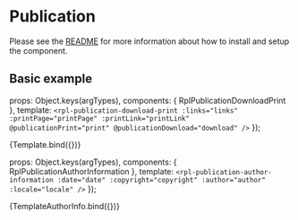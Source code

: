 
<Meta title="Organisms/Publication" />

# Publication
Please see the [README](https://github.com/dpc-sdp/ripple/blob/master/packages/components/Organisms/Publication/README.md) for more information about how to install and setup the component.

## Basic example

  props: Object.keys(argTypes),
  components: { RplPublicationDownloadPrint },
  template: `<rpl-publication-download-print :links="links" :printPage="printPage" :printLink="printLink" @publicationPrint="print" @publicationDownload="download" />`
});

<Canvas>
  <Story
    name="Publication download print"
    args={{
      links: [
        {
          name: 'Short title of a document',
          url: '#',
          extension: 'pdf',
          filesize: '1.2 mb'
        }, {
          name: 'External document link',
          url: 'https://www.google.com',
          extension: 'pdf',
          filesize: '1.2 mb'
        }
      ],
      printPage: false,
      printLink: {
        href: '/printall',
        text: 'Print full document'
      }
    }}
  >
    {Template.bind({})}
  </Story>
</Canvas>

<ArgsTable of={RplPublicationDownloadPrint} />

  props: Object.keys(argTypes),
  components: { RplPublicationAuthorInformation },
  template: `<rpl-publication-author-information
    :date="date"
    :copyright="copyright"
    :author="author"
    :locale="locale"
  />`
});

<Canvas>
  <Story
    name="Publication author information"
    args={{
      author: ['Department of Premier and Cabinet'],
      date: '2018-03-23T09:00:00.000+10:00',
      copyright: 'This is licensed under a Creative Commons Attribution 4.0 International licence. Sed ut perspiciatis unde omnis iste natus error sit voluptatem accusantium doloremque laudantium, totam rem aperiam, eaque ipsa quae ab illo inventore veritatis et quasi architecto beatae vitae dicta sunt explicabo.',
      locale: 'en-au'
    }}
  >
    {TemplateAuthorInfo.bind({})}
  </Story>
</Canvas>

<ArgsTable of={RplPublicationAuthorInformation} />
